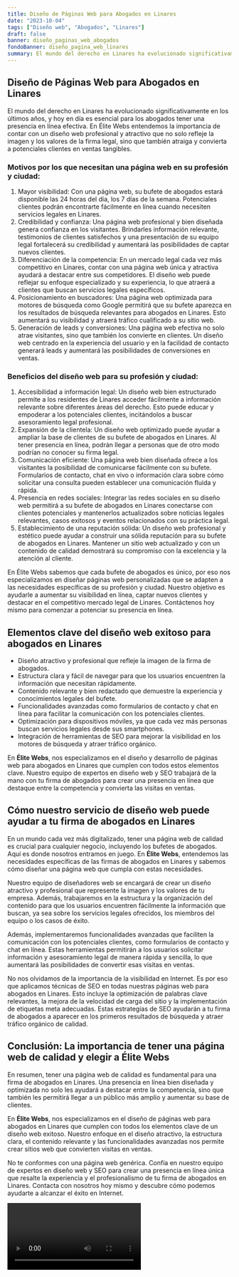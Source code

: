 ```yaml
---
title: Diseño de Páginas Web para Abogados en Linares
date: "2023-10-04"
tags: ["Diseño web", "Abogados", "Linares"]
draft: false
banner: diseño_paginas_web_abogados
fondoBanner: diseño_pagina_web_linares
summary: El mundo del derecho en Linares ha evolucionado significativamente en los últimos años, y hoy en día es esencial para los abogados tener una presencia en línea efectiva. En Élite Webs entendemos la importancia de contar con un diseño web profesional y atractivo que no solo refleje la imagen y los valores de la firma legal, sino que también atraiga y convierta a potenciales clientes en ventas tangibles.
---
```



## Diseño de Páginas Web para Abogados en Linares

El mundo del derecho en Linares ha evolucionado significativamente en los últimos años, y hoy en día es esencial para los abogados tener una presencia en línea efectiva. En Élite Webs entendemos la importancia de contar con un diseño web profesional y atractivo que no solo refleje la imagen y los valores de la firma legal, sino que también atraiga y convierta a potenciales clientes en ventas tangibles.

### Motivos por los que necesitan una página web en su profesión y ciudad:

1. Mayor visibilidad: Con una página web, su bufete de abogados estará disponible las 24 horas del día, los 7 días de la semana. Potenciales clientes podrán encontrarte fácilmente en línea cuando necesiten servicios legales en Linares.
2. Credibilidad y confianza: Una página web profesional y bien diseñada genera confianza en los visitantes. Brindarles información relevante, testimonios de clientes satisfechos y una presentación de su equipo legal fortalecerá su credibilidad y aumentará las posibilidades de captar nuevos clientes.
3. Diferenciación de la competencia: En un mercado legal cada vez más competitivo en Linares, contar con una página web única y atractiva ayudará a destacar entre sus competidores. El diseño web puede reflejar su enfoque especializado y su experiencia, lo que atraerá a clientes que buscan servicios legales específicos.
4. Posicionamiento en buscadores: Una página web optimizada para motores de búsqueda como Google permitirá que su bufete aparezca en los resultados de búsqueda relevantes para abogados en Linares. Esto aumentará su visibilidad y atraerá tráfico cualificado a su sitio web.
5. Generación de leads y conversiones: Una página web efectiva no solo atrae visitantes, sino que también los convierte en clientes. Un diseño web centrado en la experiencia del usuario y en la facilidad de contacto generará leads y aumentará las posibilidades de conversiones en ventas.

### Beneficios del diseño web para su profesión y ciudad:

1. Accesibilidad a información legal: Un diseño web bien estructurado permite a los residentes de Linares acceder fácilmente a información relevante sobre diferentes áreas del derecho. Esto puede educar y empoderar a los potenciales clientes, incitándolos a buscar asesoramiento legal profesional.
2. Expansión de la clientela: Un diseño web optimizado puede ayudar a ampliar la base de clientes de su bufete de abogados en Linares. Al tener presencia en línea, podrán llegar a personas que de otro modo podrían no conocer su firma legal.
3. Comunicación eficiente: Una página web bien diseñada ofrece a los visitantes la posibilidad de comunicarse fácilmente con su bufete. Formularios de contacto, chat en vivo o información clara sobre cómo solicitar una consulta pueden establecer una comunicación fluida y rápida.
4. Presencia en redes sociales: Integrar las redes sociales en su diseño web permitirá a su bufete de abogados en Linares conectarse con clientes potenciales y mantenerlos actualizados sobre noticias legales relevantes, casos exitosos y eventos relacionados con su práctica legal.
5. Establecimiento de una reputación sólida: Un diseño web profesional y estético puede ayudar a construir una sólida reputación para su bufete de abogados en Linares. Mantener un sitio web actualizado y con un contenido de calidad demostrará su compromiso con la excelencia y la atención al cliente.

En Élite Webs sabemos que cada bufete de abogados es único, por eso nos especializamos en diseñar páginas web personalizadas que se adapten a las necesidades específicas de su profesión y ciudad. Nuestro objetivo es ayudarle a aumentar su visibilidad en línea, captar nuevos clientes y destacar en el competitivo mercado legal de Linares. Contáctenos hoy mismo para comenzar a potenciar su presencia en línea.

<GifSeo />

<Cta />

## Elementos clave del diseño web exitoso para abogados en Linares

- Diseño atractivo y profesional que refleje la imagen de la firma de abogados.
- Estructura clara y fácil de navegar para que los usuarios encuentren la información que necesitan rápidamente.
- Contenido relevante y bien redactado que demuestre la experiencia y conocimientos legales del bufete.
- Funcionalidades avanzadas como formularios de contacto y chat en línea para facilitar la comunicación con los potenciales clientes.
- Optimización para dispositivos móviles, ya que cada vez más personas buscan servicios legales desde sus smartphones.
- Integración de herramientas de SEO para mejorar la visibilidad en los motores de búsqueda y atraer tráfico orgánico.

En **Élite Webs**, nos especializamos en el diseño y desarrollo de páginas web para abogados en Linares que cumplen con todos estos elementos clave. Nuestro equipo de expertos en diseño web y SEO trabajará de la mano con tu firma de abogados para crear una presencia en línea que destaque entre la competencia y convierta las visitas en ventas.

## Cómo nuestro servicio de diseño web puede ayudar a tu firma de abogados en Linares

En un mundo cada vez más digitalizado, tener una página web de calidad es crucial para cualquier negocio, incluyendo los bufetes de abogados. Aquí es donde nosotros entramos en juego. En **Élite Webs**, entendemos las necesidades específicas de las firmas de abogados en Linares y sabemos cómo diseñar una página web que cumpla con estas necesidades.

Nuestro equipo de diseñadores web se encargará de crear un diseño atractivo y profesional que represente la imagen y los valores de tu empresa. Además, trabajaremos en la estructura y la organización del contenido para que los usuarios encuentren fácilmente la información que buscan, ya sea sobre los servicios legales ofrecidos, los miembros del equipo o los casos de éxito.

Además, implementaremos funcionalidades avanzadas que faciliten la comunicación con los potenciales clientes, como formularios de contacto y chat en línea. Estas herramientas permitirán a los usuarios solicitar información y asesoramiento legal de manera rápida y sencilla, lo que aumentará las posibilidades de convertir esas visitas en ventas.

No nos olvidamos de la importancia de la visibilidad en Internet. Es por eso que aplicamos técnicas de SEO en todas nuestras páginas web para abogados en Linares. Esto incluye la optimización de palabras clave relevantes, la mejora de la velocidad de carga del sitio y la implementación de etiquetas meta adecuadas. Estas estrategias de SEO ayudarán a tu firma de abogados a aparecer en los primeros resultados de búsqueda y atraer tráfico orgánico de calidad.

## Conclusión: La importancia de tener una página web de calidad y elegir a Élite Webs

En resumen, tener una página web de calidad es fundamental para una firma de abogados en Linares. Una presencia en línea bien diseñada y optimizada no solo les ayudará a destacar entre la competencia, sino que también les permitirá llegar a un público más amplio y aumentar su base de clientes.

En **Élite Webs**, nos especializamos en el diseño de páginas web para abogados en Linares que cumplen con todos los elementos clave de un diseño web exitoso. Nuestro enfoque en el diseño atractivo, la estructura clara, el contenido relevante y las funcionalidades avanzadas nos permite crear sitios web que convierten visitas en ventas.

No te conformes con una página web genérica. Confía en nuestro equipo de expertos en diseño web y SEO para crear una presencia en línea única que resalte la experiencia y el profesionalismo de tu firma de abogados en Linares. Contacta con nosotros hoy mismo y descubre cómo podemos ayudarte a alcanzar el éxito en Internet.

<Video />

<CtaBot job="Abogados" city="Linares" />

<Gmaps query="Linares+españa+maps" />
